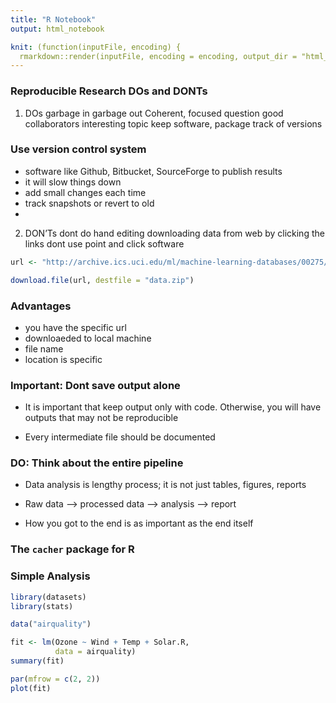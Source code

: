 ```yaml
---
title: "R Notebook"
output: html_notebook

knit: (function(inputFile, encoding) {
  rmarkdown::render(inputFile, encoding = encoding, output_dir = "html_output") })
---
```


### Reproducible Research DOs and DONTs
1. DOs
garbage in garbage out
Coherent, focused question
good collaborators
interesting topic
keep software, package track of versions

### Use version control system
* software like Github, Bitbucket, SourceForge to publish results
* it will slow things down
* add small changes each time
* track snapshots or revert to old
*


2. DON'Ts
dont do hand editing
downloading data from web by clicking the links
dont use point and click software


```r
url <- "http://archive.ics.uci.edu/ml/machine-learning-databases/00275/Bike-Sharing-Dataseet.zip"

download.file(url, destfile = "data.zip")
```

### Advantages
* you have the specific url
* downloaeded to local machine
* file name
* location is specific

### Important: Dont save output alone

* It is important that keep output only with code. Otherwise, you will have outputs that may not be reproducible

* Every intermediate file should be documented

### DO: Think about the entire pipeline

* Data analysis is lengthy process; it is not just tables, figures, reports

* Raw data ---> processed data ---> analysis ---> report

* How you got to the end is as important as the end itself

### The `cacher` package for R


### Simple Analysis

```r
library(datasets)
library(stats)
```

```r
data("airquality")
```
```r
fit <- lm(Ozone ~ Wind + Temp + Solar.R, 
          data = airquality)
summary(fit)
```

```r
par(mfrow = c(2, 2))
plot(fit)
```


